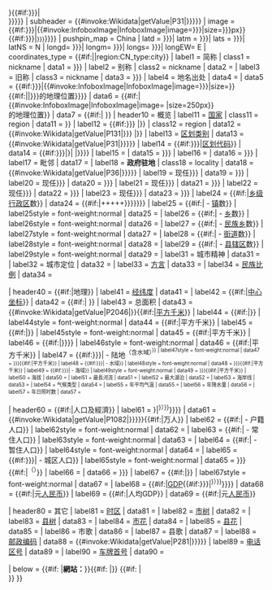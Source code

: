{{Infobox
| bodyclass   = geography vcard
| abovestyle  = text-align:center;font-size:110%; padding:5px; line-height:130%;
| belowstyle  = text-align: center; border-top: solid 1px #ccd2d9;
| headerstyle = background:lightsteelblue;
| subheaderstyle = background-color:#cddeff; font-weight:bold;
| above       = <span class="fn org">{{{county|{{{name<includeonly>|{{PAGENAME}}</includeonly>}}}}}}{{#if:{{{county2|{{{name2|}}}}}}|<br>{{{county2|{{{name2|}}}}}}}}</span>
| subheader       = {{#invoke:Wikidata|getValue|P31|{{{class|{{{Types<includeonly>|FETCH_WIKIDATA</includeonly>}}}}}}}}
| image       = {{#if:{{{image_city|{{{Photo|}}}}}}|{{#invoke:InfoboxImage|InfoboxImage|image={{{image_city|{{{Photo|}}}}}}|size={{{imagesize|{{{Photo size|270}}}}}}px}}<br />{{#if:{{{image_caption|{{{Photoname|}}}}}}|<small>{{{image_caption|{{{Photoname}}}}}}</small>}}}}
| pushpin_map = China
| latd = {{{lat_deg|{{{latd|}}}}}}| latm = {{{lat_min|{{{latm|}}}}}}| lats = {{{lat_sec|{{{lats|}}}}}}| latNS = N
| longd= {{{lon_deg|{{{longd|}}}}}}| longm= {{{lon_min|{{{longm|}}}}}}| longs= {{{lon_sec|{{{longs|}}}}}}| longEW= E
| coordinates_type       = {{#if:{{{coordinates_type|}}}|{{{coordinates_type}}}|region:CN_type:city}}
| label1   = 简称
| class1   = nickname
| data1    = {{{shortname|{{{nickname<includeonly>|</includeonly>}}}}}}
| label2   = 别称
| class2   = nickname
| data2    = {{{Othername<includeonly>|</includeonly>}}}
| label3   = 旧称
| class3   = nickname
| data3    = {{{usedname|{{{Oldname<includeonly>|</includeonly>}}}}}}
| label4   = 地名出处
| data4    = {{{nameorigin<includeonly>|</includeonly>}}}
| data5    = {{#if:{{{image_map|{{{map<includeonly>|</includeonly>}}}}}}|{{#invoke:InfoboxImage|InfoboxImage|image={{{image_map|{{{map}}}}}}|size={{{mapsize|220px}}}}}<br>{{#if:{{{map_caption|}}}|{{{map_caption}}}|{{{name|{{{county}}}}}}的地理位置}}}}
| data6    = {{#if:{{{mapofstate<includeonly>|</includeonly>}}}|{{#invoke:InfoboxImage|InfoboxImage|image={{{mapofstate}}} |size=250px}}<br>{{{state}}}的地理位置}}
| data7    = {{#if:{{{customimage<includeonly>|</includeonly>}}}|{{{customimage|}}} }}<!--此行适合放置{{Location map}}等内容。-->
| header10 = 概览
| label11  = [[国家]]
| class11  = region
| data11   = {{{国家|{{PRC}}}}}
| label12  = {{#if:{{wikidata|property|P131|{{{subdivision_name1|{{{Belong<includeonly>|</includeonly>}}}}}}}} |{{nowrap|隶属行政区}}}}
| class12  = region
| data12   = {{#invoke:Wikidata|getValue|P131|{{{subdivision_name1|{{{Belong<includeonly>|FETCH_WIKIDATA</includeonly>}}}}}} |{{{Belong|}}}{{{subdivision_name1|}}}{{{subdivision_name2|}}}}}
| label13  = [[县级行政区|区划类别]]
| data13   = {{#invoke:Wikidata|getValue|P31|{{{class|{{{Types<includeonly>|FETCH_WIKIDATA</includeonly>}}}}}}}}
| label14  = {{#if:{{wikidata|property|P442|{{{admini_division_code|{{{admincode<includeonly>|</includeonly>}}}}}}}}|[[中华人民共和国行政区划代码|区划代码]]}}
| data14   = {{#if:{{wikidata|property|P442|{{{admini_division_code|{{{admincode<includeonly>|</includeonly>}}}}}}}}|{{str replace|{{wikidata|property|P442|{{{admini_division_code|{{{admincode|}}}}}}}}| |}}}}
| label15  = {{{established_title|建置时间}}}
| data15   = {{{established_date|{{{founded<includeonly>|</includeonly>}}}}}}
| label16  = {{{dissolved_title|撤销时间}}}
| data16   = {{{dissolved_date|{{{dissolved<includeonly>|</includeonly>}}}}}}
| label17  = 毗邻
| data17   = {{{neighbor<includeonly>|</includeonly>}}}
| label18  = '''政府驻地'''
| class18  = locality
| data18   = {{#invoke:Wikidata|getValue|P36|{{{location|{{{seat<includeonly>|FETCH_WIKIDATA</includeonly>}}}}}}}}
| label19  = 现任{{{leader_title|{{{officerTitle|区长}}}}}}
| data19   = {{{leader_name|{{{officer<includeonly>|</includeonly>}}}}}}
| label20  = 现任{{{leader_title1|{{{officerTitle2|区长}}}}}}
| data20   = {{{leader_name1|{{{officer2<includeonly>|</includeonly>}}}}}}
| label21  = 现任{{{leader_title2|{{{officerTitle3|区长}}}}}}
| data21   = {{{leader_name2|{{{officer3<includeonly>|</includeonly>}}}}}}
| label22  = 现任{{{leader_title3|{{{officerTitle4|区长}}}}}}
| data22   = {{{leader_name3|{{{officer4<includeonly>|</includeonly>}}}}}}
| label23  = 现任{{{leader_title4|{{{officerTitle5|区长}}}}}}
| data23   = {{{leader_name4|{{{officer5<includeonly>|</includeonly>}}}}}}
| label24  = {{#if:{{{subdistrict|}}}{{{township|}}}{{{town|}}}{{{division<includeonly>|</includeonly>}}}|[[乡级行政区]]数}}
| data24   = {{#if:{{{subdistrict|}}}{{{township|}}}{{{town|}}}{{{division<includeonly>|</includeonly>}}}|{{{division|{{#expr:{{{town|0}}}+{{{township|0}}}+{{{ethnic_township|0}}}+{{{subdistrict|0}}}+{{{sum|0}}}+{{{hall|0}}}}}}}}}}
| label25  = {{#if:{{{town<includeonly>|</includeonly>}}}| - [[行政建制镇|镇]]数}}
| label25style = font-weight:normal
| data25   = {{{town<includeonly>|</includeonly>}}}
| label26  = {{#if:{{{township<includeonly>|</includeonly>}}}| - [[乡级行政区|乡]]数}}
| label26style = font-weight:normal
| data26   = {{{township<includeonly>|</includeonly>}}}
| label27  = {{#if:{{{ethnic_township<includeonly>|</includeonly>}}}| - [[民族乡]]数}}
| label27style = font-weight:normal
| data27   = {{{ethnic_township<includeonly>|</includeonly>}}}
| label28  = {{#if:{{{subdistrict<includeonly>|</includeonly>}}}| - [[街道办事处|街道]]数}}
| label28style = font-weight:normal
| data28   = {{{subdistrict<includeonly>|</includeonly>}}}
| label29  = {{#if:{{{hall<includeonly>|</includeonly>}}}| - [[县辖区 (中华人民共和国)|县辖区]]数}}
| label29style = font-weight:normal
| data29   = {{{hall<includeonly>|</includeonly>}}}
| label31  = 城市精神
| data31   = {{{spirit<includeonly>|</includeonly>}}}
| label32  = 城市定位
| data32   = {{{position<includeonly>|</includeonly>}}}
| label33  = [[方言]]
| data33   = {{{dialect<includeonly>|</includeonly>}}}
| label34  = [[民族|民族比例]]
| data34   = {{{nation<includeonly>|</includeonly>}}}

| header40 = {{#if:{{{area<includeonly>|</includeonly>}}}{{{area_total|}}}{{{climate|}}}{{{temperature_mean|}}}{{{coordinate|}}}|地理}}
| label41  = [[地理坐标系|经纬度]]
| data41   = {{{coordinate<includeonly>|</includeonly>}}}
| label42  = {{#if:{{{latd|}}}|[[地理坐标系|中心坐标]]}}
| data42   = {{#if:{{{latd|}}}|{{coord|{{{latd}}}|{{{latm}}}|{{{lats|0}}}|{{{latNS}}}|{{{longd}}}|{{{longm}}}|{{{longs|0}}}|{{{longEW}}}}} }}
| label43  = 总面积
| data43   = {{#invoke:Wikidata|getValue|P2046|{{{area_total<includeonly>|FETCH_WIKIDATA</includeonly>}}}}}{{#if:{{{area_total<includeonly>|</includeonly>}}}|[[平方千米]]}}
| label44  = {{#if:{{{area_urban_district<includeonly>|</includeonly>}}}|{{nowrap| - 市区}}}}
| label44style = font-weight:normal
| data44   = {{{area_urban_district<includeonly>|</includeonly>}}}{{#if:{{{area_urban_district<includeonly>|</includeonly>}}}|平方千米}}
| label45  = {{#if:{{{area_urban<includeonly>|</includeonly>}}}|{{nowrap| - 城区}}}}
| label45style = font-weight:normal
| data45   = {{{area_urban<includeonly>|</includeonly>}}}{{#if:{{{area_urban<includeonly>|</includeonly>}}}|平方千米}}
| label46  = {{#if:{{{area_builtup<includeonly>|</includeonly>}}}|{{nowrap| - 建成区{{#if:{{{area_builtup_as_of|}}}|<sup>（{{{area_builtup_as_of|}}}）</sup>}}}}}}
| label46style = font-weight:normal
| data46   = {{#if:{{{area_builtup<includeonly>|</includeonly>}}}|{{{area_builtup}}}平方千米}}
| label47  = {{#if:{{{area_land|{{{area land<includeonly>|</includeonly>}}}}}}| - 陆地<sup>（含水域）<sup>}}
| label47style = font-weight:normal
| data47   = {{{area_land|{{{area land<includeonly>|</includeonly>}}}}}}{{#if:{{{area_land<includeonly>|</includeonly>}}}|平方千米}}
| label48  = {{#if:{{{area_water|{{{area water<includeonly>|</includeonly>}}}}}}| - 水域}}
| label48style = font-weight:normal
| data48   = {{{area_water|{{{area water<includeonly>|</includeonly>}}}}}}{{#if:{{{area_water<includeonly>|</includeonly>}}}|平方千米}}
| label49  = {{#if:{{{area_sea|{{{area sea<includeonly>|</includeonly>}}}}}}| - 海域}}
| label49style = font-weight:normal
| data49  = {{{area_sea|{{{area sea<includeonly>|</includeonly>}}}}}}{{#if:{{{area_sea<includeonly>|</includeonly>}}}|平方千米}}
| label50  = 海拔
| data50   = {{{elevation<includeonly>|</includeonly>}}}
| label51  = 最長河流
| data51   = {{{L river<includeonly>|</includeonly>}}}
| label52  = 最大湖泊
| data52   = {{{L Lakes<includeonly>|</includeonly>}}}
| label53  = 海岸线
| data53   = {{{coastline<includeonly>|</includeonly>}}}
| label54  = 气候类型
| data54   = {{{climate<includeonly>|</includeonly>}}}
| label55  = 年平均气温
| data55   = {{{temperature_mean<includeonly>|</includeonly>}}}
| label56  = 年降水量
| data56   = {{{precipitation<includeonly>|</includeonly>}}}
| label57  = 年日照时数
| data57   = {{{sunshine hrs<includeonly>|</includeonly>}}}

| header60 = {{#if:{{{pop<includeonly>|</includeonly>}}}{{{population_total|}}}{{{Housepop|}}}{{{density|}}}{{{GDP|}}}{{{GDPPC|}}}|人口及經濟}}
| label61  = {{nowrap|总人口{{#if:{{{census yr|{{{population_as_of|}}}}}}|<sup>{{nobold|（{{{census yr|{{{population_as_of|}}}}}}）}}</sup>}}}}
| data61   = {{#invoke:Wikidata|getValue|P1082|{{{pop|{{{population_total<includeonly>|FETCH_WIKIDATA</includeonly>}}}}}}}}{{#if:{{{population_total<includeonly>|</includeonly>}}}|万人}}
| label62  = {{#if:{{{Housepop<includeonly>|</includeonly>}}}| - 户籍人口}}
| label62style = font-weight:normal
| data62   = {{{Housepop<includeonly>|</includeonly>}}}
| label63  = {{#if:{{{Repop<includeonly>|</includeonly>}}}| - 常住人口}}
| label63style = font-weight:normal
| data63   = {{{Repop<includeonly>|</includeonly>}}}
| label64  = {{#if:{{{TR<includeonly>|</includeonly>}}}| - 暂住人口}}
| label64style = font-weight:normal
| data64   = {{{TR<includeonly>|</includeonly>}}}
| label65  = {{#if:{{{pop_urban|{{{population_urban<includeonly>|</includeonly>}}}}}}| - 城区人口}}
| label65style = font-weight:normal
| data65   = {{{pop_urban|{{{population_urban<includeonly>|</includeonly>}}}}}}{{#if:{{{population_urban_as_of|}}}|<sup>（{{{population_urban_as_of|}}}）</sup>}}
| label66  = {{nowrap|人口密度}}
| data66   = {{{density|{{{population_density<includeonly>|</includeonly>}}}}}}
| label67  = {{#if:{{{density_urban<includeonly>|</includeonly>}}}|{{nowrap| - 城区人口密度}}}}
| label67style = font-weight:normal
| data67   = {{{density_urban<includeonly>|</includeonly>}}}
| label68  = {{#if:{{{GDP<includeonly>|</includeonly>}}}|[[国内生产总值|GDP]]{{#if:{{{GDP_as_of|{{{GDP as of|}}}}}}|<sup>{{nobold|（{{{GDP_as_of|{{{GDP as of|}}}}}}）}}</sup>}}}}
| data68   = {{{GDP<includeonly>|</includeonly>}}}{{#if:{{{GDP<includeonly>|</includeonly>}}}|元[[人民币]]}}
| label69  = {{#if:{{{GDPPC<includeonly>|</includeonly>}}}|人均GDP}}
| data69   = {{{GDPPC<includeonly>|</includeonly>}}}{{#if:{{{GDPPC<includeonly>|</includeonly>}}}|元[[人民币]]}}

| header80 = 其它
| label81  = [[时区]]
| data81   = {{{time_zone<includeonly>|</includeonly>[[UTC+08:00|UTC+8]]（[[北京时间]]）}}}
| label82  = [[市树]]
| data82   = {{{city_tree<includeonly>|</includeonly>}}}
| label83  = [[市树|县树]]
| data83   = {{{county_tree<includeonly>|</includeonly>}}}
| label84  = [[市花]]
| data84   = {{{city_flower<includeonly>|</includeonly>}}}
| label85  = [[市花|县花]]
| data85   = {{{county_flower<includeonly>|</includeonly>}}}
| label86  = 市歌
| data86   = {{{city_anthem<includeonly>|</includeonly>}}}
| label87  = 县歌
| data87   = {{{county_anthem<includeonly>|</includeonly>}}}
| label88  = [[中华人民共和国境内地区邮政编码列表|邮政编码]]
| data88   = {{#invoke:Wikidata|getValue|P281|{{{post code|{{{postcode<includeonly>|FETCH_WIKIDATA</includeonly>}}}}}}}}
| label89  = [[中华人民共和国电话区号|电话区号]]
| data89   = {{tel|86|{{{phone code<includeonly>|</includeonly>}}}}}
| label90  = [[中华人民共和国民用机动车号牌|车牌首号]]
| data90   = {{wikidata|property|P395|{{{carlicense<includeonly>|</includeonly>}}}}}

| below    = {{#if: {{{web|}}}{{{website|}}}|'''網站：'''}}{{{website|}}}{{#if: {{{web|}}}|{{URL|{{{web|}}}|{{{web_title|}}}}}}}<!--
-->{{#if: {{{footnotes|}}}|<br /><small style="text-align: left; background-color: #eee">{{{footnotes}}}</small> }}
}}<noinclude>
{{Documentation}}
</noinclude>